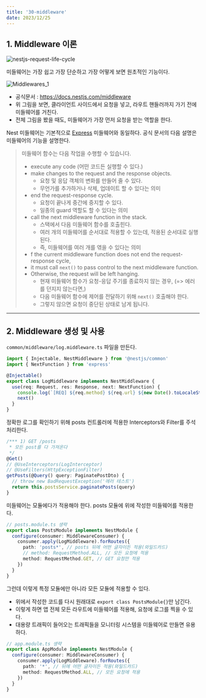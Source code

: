 ```yaml
---
title: '30-middleware'
date: 2023/12/25
---
```


## 1. Middleware 이론

![nestjs-request-life-cycle](https://raw.githubusercontent.com/berenickt/image-server/main/img/nestjs-request-life-cycle.png)

미들웨어는 가장 쉽고 가장 단순하고 가장 어떻게 보면 원초적인 기능이다.

![Middlewares_1](https://docs.nestjs.com/assets/Middlewares_1.png)

- 공식문서 : https://docs.nestjs.com/middleware
- 위 그림을 보면, 클라이언트 사이드에서 요청을 넣고, 라우트 핸들러까지 가기 전에 미들웨어를 거친다.
- 전체 그림을 봤을 때도, 미들웨어가 가장 먼저 요청을 받는 역할을 한다.

Nest 미들웨어는 기본적으로 [Express](https://expressjs.com/en/guide/using-middleware.html) 미들웨어와 동일하다. 공식 문서의 다음 설명은 미들웨어의 기능을 설명한다.

> 미들웨어 함수는 다음 작업을 수행할 수 있습니다.
>
> - execute any code (어떤 코드든 실행할 수 있다.)
> - make changes to the request and the response objects.
>   - 요청 및 응답 객체의 변화를 만들어 줄 수 있다.
>   - 무언가를 추가하거나 삭제, 업데이트 할 수 있다는 의미
> - end the request-response cycle.
>   - 요청이 끝나게 중간에 중지할 수 있다.
>   - 일종의 guard 역할도 할 수 있다는 의미
> - call the next middleware function in the stack.
>   - 스택에서 다음 미들웨어 함수를 호출힌다.
>   - 여러 개의 미들웨어를 순서대로 적용할 수 있는데, 적용된 순서대로 실행된다.
>   - 즉, 미들웨어를 여러 개를 엮을 수 있다는 의미
> - f the current middleware function does not end the request-response cycle,
> - it must call `next()` to pass control to the next middleware function.
> - Otherwise, the request will be left hanging.
>   - 현재 미들웨어 함수가 요청-응답 주기를 종료하지 않는 경우, (=> 에러를 던지지 않는다면,)
>   - 다음 미들웨어 함수에 제어를 전달하기 위해 `next()` 호출해야 한다.
>   - 그렇지 않으면 요청이 중단된 상태로 남게 됩니다.

---

## 2. Middleware 생성 및 사용

`common/middleware/log.middleware.ts` 파일을 만든다.

```ts common/middleware/log.middleware.ts
import { Injectable, NestMiddleware } from '@nestjs/common'
import { NextFunction } from 'express'

@Injectable()
export class LogMiddleware implements NestMiddleware {
  use(req: Request, res: Response, next: NextFunction) {
    console.log(`[REQ] ${req.method} ${req.url} ${new Date().toLocaleString('kr')}`)
    next()
  }
}
```

정확한 로그를 확인하기 위해 posts 컨트롤러에 적용한 Interceptors와 Filter를 주석처리한다.

```ts posts.controller.ts
/*** 1) GET /posts
 * 모든 post를 다 가져온다
 */
@Get()
// @UseInterceptors(LogInterceptor)
// @UseFilters(HttpExceptionFilter)
getPosts(@Query() query: PaginatePostDto) {
  // throw new BadRequestException('에러 테스트')
  return this.postsService.paginatePosts(query)
}
```

미들웨어는 모듈에다가 적용해야 한다. posts 모듈에 위에 작성한 미들웨어를 적용한다.

```ts posts.module.ts
// posts.module.ts 생략
export class PostsModule implements NestModule {
  configure(consumer: MiddlewareConsumer) {
    consumer.apply(LogMiddleware).forRoutes({
      path: 'posts*', // posts 뒤에 어떤 글자이든 적용(와일드카드)
      // method: RequestMethod.ALL, // 모든 요청에 적용
      method: RequestMethod.GET, // GET 요청만 적용
    })
  }
}
```

그런데 이렇게 특정 모듈에만 아니라 모든 모듈에 적용할 수 있다.

- 위에서 작성한 코드를 다시 원래대로 `export class PostsModule{}`만 남긴다.
- 이렇게 하면 앱 전체 모든 라우트에 미들웨어를 적용해, 요청에 로그를 찍을 수 있다.
- 대용량 트래픽이 들어오는 트래픽들을 모니터링 시스템을 미들웨어로 만들면 유용하다.

```ts app.module.ts
// app.module.ts 생략
export class AppModule implements NestModule {
  configure(consumer: MiddlewareConsumer) {
    consumer.apply(LogMiddleware).forRoutes({
      path: '*', // 뒤에 어떤 글자이든 적용(와일드카드)
      method: RequestMethod.ALL, // 모든 요청에 적용
    })
  }
}
```
